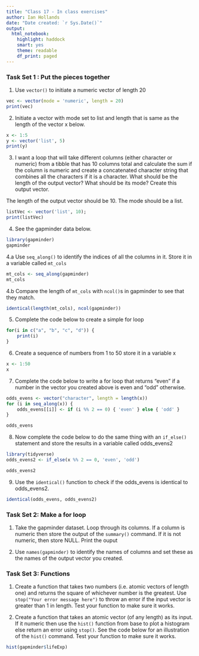 ```yaml
---
title: "Class 17 - In class exercises"
author: Ian Hollands
date: "Date created: `r Sys.Date()`"
output:
  html_notebook:
    highlight: haddock
    smart: yes
    theme: readable
    df_print: paged
---
```


### Task Set 1 : Put the pieces together
1. Use `vector()` to initiate a numeric vector of length 20
```r
vec <- vector(mode = 'numeric', length = 20)
print(vec)
```

2. Initiate a vector with mode set to list and length that is same as the length of the vector x below.

```r
x <- 1:5
y <- vector('list', 5)
print(y)

```

3. I want a loop that will take different columns (either character or numeric) from a tibble that has 10 columns total and calculate the sum if the column is numeric and create a concatenated character string that combines all the characters if it is a character. What should be the length of the output vector? What should be its mode? Create this output vector.

The length of the output vector should be 10. The mode should be a list.
```r
listVec <- vector('list', 10);
print(listVec)
```



4. See the gapminder data below.
```r
library(gapminder)
gapminder
```

4.a Use `seq_along()` to identify the indices of all the columns in it. Store it in a variable called `mt_cols`
```r
mt_cols <- seq_along(gapminder)
mt_cols
```


4.b Compare the length of `mt_cols` with `ncol()`s in gapminder to see that they match.
```r
identical(length(mt_cols), ncol(gapminder))
```


5. Complete the code below to create a simple for loop

```r
for(i in c("a", "b", "c", "d")) {
    print(i)
}
```

6. Create a sequence of numbers from 1 to 50 store it in a variable x
```r
x <- 1:50
x
```


7. Complete the code below to write a for loop that returns "even" if a number in the vector you created above is even and "odd" otherwise.
```r
odds_evens <- vector("character", length = length(x))
for (i in seq_along(x)) {
    odds_evens[[i]] <- if (i %% 2 == 0) { 'even' } else { 'odd' }
}

odds_evens
```

8. Now complete the code below to do the same thing with an `if_else()` statement and store the results in a variable called odds_evens2

```r
library(tidyverse)
odds_evens2 <- if_else(x %% 2 == 0, 'even', 'odd')

odds_evens2
```

9. Use the `identical()` function to check if the odds_evens is identical to odds_evens2.

```r
identical(odds_evens, odds_evens2)
```


### Task Set 2: Make a for loop

1. Take the gapminder dataset. Loop through its columns. If a column is numeric then store the output of the `summary()` command. If it is not numeric, then store NULL. Print the ouput

2. Use `names(gapminder)` to identify the names of columns and set these as the names of the output vector you created.

### Task Set 3: Functions

1. Create a function that takes two numbers (i.e. atomic vectors of length one) and returns the square of whichever number is the greatest. Use `stop("Your error message here")` to throw an error if the input vector is greater than 1 in length. Test your function to make sure it works.

2. Create a function that takes an atomic vector (of any length) as its input. If it numeric then use the `hist()` function from base to plot a histogram else return an error using `stop()`. See the code below for an illustration of the `hist()` command. Test your function to make sure it works.

```r
hist(gapminder$lifeExp)
```



